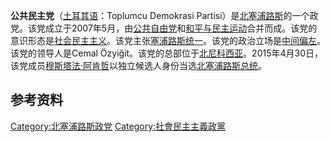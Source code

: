 {{Infobox Political Party 
|name_english = 公共民主党
|name_native = Toplumcu Demokrasi Partisi
|party_logo = 
|country = 北塞浦路斯
|colorcode = Red 
|leader = Cemal Özyiğit
|merger = [[公共自由党|公共自由党]] <br /> [[和平民主运动|和平民主运动]]
|colours =[[红色|红色]]、[[蓝色|蓝色]]和[[白色|白色]]
|foundation = 2007年5月
|ideology = [[社会民主主义|社会民主主义]]<ref name="VarnavaYakinthou469">{{Cite book |author1=Andrekos Varnava |author2=Christalla Yakinthou |title=Cyprus: Political Modernity and the Structures of Democracy in a Divided Island |work=The Oxford Handbook of Local and Regional Democracy in Europe |publisher=Oxford University Press |year=2011 |page=469}}</ref><ref name="Nordsieck">{{Cite web |url=http://www.parties-and-elections.eu/ncyprus.html |title=Parties and Elections in Europe: The database about parliamentary elections and political parties in Europe, by Wolfram Nordsieck |accessdate=2016-07-31 |archive-date=2017-12-21 |archive-url=https://web.archive.org/web/20171221223231/http://www.parties-and-elections.eu/ncyprus.html |dead-url=yes }}</ref> <br>[[塞浦路斯安南计划|塞浦路斯统一]]<ref name="VarnavaYakinthou469"/>
|position = [[中间偏左|中间偏左]] 
|international = [[社会党国际|社会党国际]]（咨询党）
|european = 
|headquarters = {{TRNC}}[[北尼科西亚|北尼科西亚]]
|seats1_title = [[共和国议会_(北塞浦路斯)|共和国议会]]
|seats1 = {{Composition bar|3|50|hex=red}}
|seats2_title = 市议会
|seats2 = {{Composition bar|1|28|hex=red}}
|website = [http://tdpkibris.org/ tdpkibris.org]
}}

'''公共民主党'''（[[土耳其语|土耳其语]]：Toplumcu Demokrasi Partisi）是[[北塞浦路斯|北塞浦路斯]]的一个政党。该党成立于2007年5月，由[[公共自由党|公共自由党]]和[[和平与民主运动|和平与民主运动]]合并而成。该党的意识形态是[[社会民主主义|社会民主主义]]。该党主张[[塞浦路斯安南计划|塞浦路斯统一]]。该党的政治立场是[[中间偏左|中间偏左]]。该党的领导人是Cemal Özyiğit。该党的总部位于[[北尼科西亚|北尼科西亚]]。2015年4月30日，该党成员[[穆斯塔法·阿肯哲|穆斯塔法·阿肯哲]]以独立候选人身份当选[[北塞浦路斯总统|北塞浦路斯总统]]。

==参考资料==
{{reflist}}
{{北塞浦路斯政党}}
[[Category:北塞浦路斯政党|Category:北塞浦路斯政党]]
[[Category:社會民主主義政黨|Category:社會民主主義政黨]]